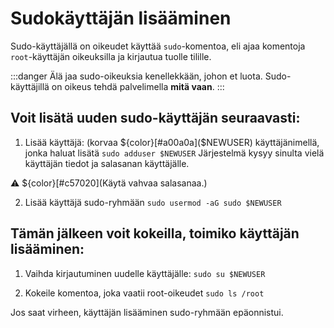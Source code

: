 # Sudokäyttäjän lisääminen

Sudo-käyttäjällä on oikeudet käyttää `sudo`-komentoa, eli ajaa komentoja
`root`-käyttäjän oikeuksilla ja kirjautua tuolle tilille.

:::danger Älä jaa sudo-oikeuksia kenellekkään, johon et luota. Sudo-käyttäjillä
on oikeus tehdä palvelimella **mitä vaan**. :::

## Voit lisätä uuden sudo-käyttäjän seuraavasti:

1. Lisää käyttäjä: (korvaa ${color}[#a00a0a]($NEWUSER) käyttäjänimellä, jonka
   haluat lisätä `sudo adduser $NEWUSER` Järjestelmä kysyy sinulta vielä
   käyttäjän tiedot ja salasanan käyttäjälle.

⚠️ ${color}[#c57020](Käytä vahvaa salasanaa.)

2. Lisää käyttäjä sudo-ryhmään `sudo usermod -aG sudo $NEWUSER`

## Tämän jälkeen voit kokeilla, toimiko käyttäjän lisääminen:

1. Vaihda kirjautuminen uudelle käyttäjälle: `sudo su $NEWUSER`

2. Kokeile komentoa, joka vaatii root-oikeudet `sudo ls /root`

Jos saat virheen, käyttäjän lisääminen sudo-ryhmään epäonnistui.
